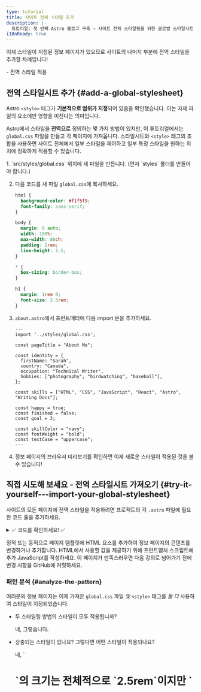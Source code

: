 ```yaml
---
type: tutorial
title: 사이트 전체 스타일 추가
description: |-
  튜토리얼: 첫 번째 Astro 블로그 구축 — 사이트 전체 스타일링을 위한 글로벌 스타일시트 생성
i18nReady: true
---
```




이제 스타일이 지정된 정보 페이지가 있으므로 사이트의 나머지 부분에 전역 스타일을 추가할 차례입니다!

<PreCheck>
  - 전역 스타일 적용
</PreCheck>

## 전역 스타일시트 추가 \{#add-a-global-stylesheet\}

Astro `<style>` 태그가 **기본적으로 범위가 지정**되어 있음을 확인했습니다. 이는 자체 파일의 요소에만 영향을 미친다는 의미입니다.

Astro에서 스타일을 **전역으로** 정의하는 몇 가지 방법이 있지만, 이 튜토리얼에서는 `global.css` 파일을 만들고 각 페이지에 가져옵니다. 스타일시트와 `<style>` 태그의 조합을 사용하면 사이트 전체에서 일부 스타일을 제어하고 일부 특정 스타일을 원하는 위치에 정확하게 적용할 수 있습니다.

<Steps>
1. `src/styles/global.css` 위치에 새 파일을 만듭니다. (먼저 `styles` 폴더를 만들어야 합니다.)

2. 다음 코드를 새 파일 `global.css`에 복사하세요.

    ```css title="src/styles/global.css"
    html {
      background-color: #f1f5f9;
      font-family: sans-serif;
    }

    body {
      margin: 0 auto;
      width: 100%;
      max-width: 80ch;
      padding: 1rem;
      line-height: 1.5;
    }

    * {
      box-sizing: border-box;
    }

    h1 {
      margin: 1rem 0;
      font-size: 2.5rem;
    }
    ```

3. `about.astro`에서 프런트매터에 다음 import 문을 추가하세요.

    ```astro title="src/pages/about.astro" ins={2}
    ---
    import '../styles/global.css';

    const pageTitle = "About Me";

    const identity = {
      firstName: "Sarah",
      country: "Canada",
      occupation: "Technical Writer",
      hobbies: ["photography", "birdwatching", "baseball"],
    };

    const skills = ["HTML", "CSS", "JavaScript", "React", "Astro", "Writing Docs"];

    const happy = true;
    const finished = false;
    const goal = 3;

    const skillColor = "navy";
    const fontWeight = "bold";
    const textCase = "uppercase";
    ---
    ```

4. 정보 페이지의 브라우저 미리보기를 확인하면 이제 새로운 스타일이 적용된 것을 볼 수 있습니다!
</Steps>

<Box icon="puzzle-piece">

## 직접 시도해 보세요 - 전역 스타일시트 가져오기 \{#try-it-yourself---import-your-global-stylesheet\}

사이트의 모든 페이지에 전역 스타일을 적용하려면 프로젝트의 각 `.astro` 파일에 필요한 코드 줄을 추가하세요.

<details>
<summary>✅ 코드를 확인하세요! ✅</summary>

다음 import 문을 다른 두 페이지 파일인 `src/pages/index.astro` 및 `src/pages/blog.astro`에 추가합니다.

```astro title="src/pages/index.astro" ins={2}
---
import '../styles/global.css';
---
```
</details>
</Box>

정적 또는 동적으로 페이지 템플릿에 HTML 요소를 추가하여 정보 페이지의 콘텐츠를 변경하거나 추가합니다. HTML에서 사용할 값을 제공하기 위해 프런트맽처 스크립트에 추가 JavaScript를 작성하세요. 이 페이지가 만족스러우면 다음 강의로 넘어가기 전에 변경 사항을 GitHub에 커밋하세요.

<Box icon="question-mark">

### 패턴 분석 \{#analyze-the-pattern\}

여러분의 정보 페이지는 이제 가져온 `global.css` 파일 *및* `<style>` 태그를 *둘 다* 사용하여 스타일이 지정되었습니다.

- 두 스타일링 방법의 스타일이 모두 적용됩니까?

    <p>
      <Spoiler>네, 그렇습니다.</Spoiler>
    </p>

- 상충되는 스타일이 있나요? 그렇다면 어떤 스타일이 적용되나요?

    <p>
      <Spoiler>네, `<h1>`의 크기는 전체적으로 `2.5rem`이지만 `<style>` 태그에서는 로컬로 `4rem`입니다. 정보 페이지에는 로컬 '4rem' 규칙이 적용됩니다.</Spoiler>
    </p>

- `global.css`와 `<style>`이 어떻게 함께 작동하는지 설명하세요.

    <p>
      <Spoiler>전역 스타일과 페이지의 로컬 `<style>` 태그 모두에서 충돌하는 스타일이 정의된 경우 로컬 스타일이 모든 전역 스타일을 덮어써야 합니다. (그러나 다른 요인도 있을 수 있으므로 항상 사이트를 직접 검사하여 스타일이 제대로 적용되었는지 확인하세요!)</Spoiler>
    </p>

- `global.css` 파일 또는 `<style>` 태그에서 스타일을 선언할지 어떻게 선택하시겠습니까?

    <p>
      <Spoiler>사이트 전체에 스타일을 적용하려면 `global.css` 파일을 사용하도록 선택합니다. 그러나 스타일을 단일 `.astro` 파일의 HTML 콘텐츠에만 적용하고 사이트의 다른 요소에는 영향을 주지 않으려면 `<style>` 태그를 선택합니다.</Spoiler>
    </p>

</Box>

<Box icon="check-list">
## 체크리스트 \{#checklist\}

<Checklist>
- [ ] `.css` 파일을 가져와 전역 CSS 스타일을 추가할 수 있습니다.
</Checklist>
</Box>

### 참고 자료 \{#resources\}

- [Astro 구문과 JSX - 비교](/ko/basics/astro-syntax/#differences-between-astro-and-jsx)

- [Astro `<style>` 태그](/ko/guides/styling/#styling-in-astro)

- [Astro의 CSS 변수](/ko/guides/styling/#css-variables)
